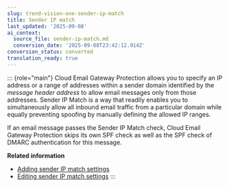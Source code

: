 ```yaml
---
slug: trend-vision-one-sender-ip-match
title: Sender IP match
last_updated: '2025-09-08'
ai_context:
  source_file: sender-ip-match.md
  conversion_date: '2025-09-08T23:42:12.914Z'
conversion_status: converted
translation_ready: true
---
```


::: {role="main"}
Cloud Email Gateway Protection allows you to specify an IP address or a range of addresses within a sender domain identified by the *message header address* to allow email messages only from those addresses. Sender IP Match is a way that readily enables you to simultaneously allow all inbound email traffic from a particular domain while equally preventing spoofing by manually defining the allowed IP ranges.

If an email message passes the Sender IP Match check, Cloud Email Gateway Protection skips its own SPF check as well as the SPF check of DMARC authentication for this message.

**Related information**

- [Adding sender IP match settings](adding-sender-ip-match-settings.mdx)
- [Editing sender IP match settings](editing-sender-ip-match-settings.mdx)
:::
